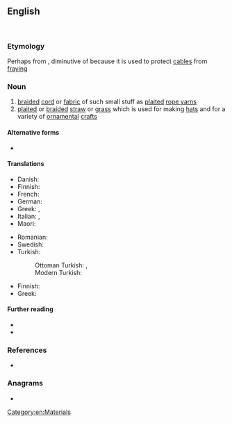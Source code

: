 ==English==
[[File:Paillet à une demi clé.jpg|thumb|right|{{lang|en|Nautical sennit (1).}}]]
[[File:Man's breast ornament (civavonovono), Fiji, 18th century, whale ivory, pearl shell and sennit, HAA.JPG|thumb|right|{{lang|en|A breast ornament made with sennit (2).}}]]

===Etymology===
Perhaps from {{der|en|fr|coussinet}}, diminutive of {{m|fr|coussin|t=cushion}} because it is used to protect [[cable]]s from [[fray]]ing

===Noun===
{{en-noun|~}}

# [[braid]]ed [[cord]] or [[fabric]] of such small stuff as [[plait]]ed [[rope yarn]]s
# [[plait]]ed or [[braid]]ed [[straw]] or [[grass]] which is used for making [[hat]]s and for a variety of [[ornamental]] [[craft]]s
#: {{uxi|en|In the 19th century British sailors wore '''sennit''' or '''sennet''' hats. Originally made by the sailors themselves they could be waterproofed with tar.}}

====Alternative forms====
* {{alter|en|sennet}}

====Translations====
{{trans-top|braided cord}}
* Danish: {{t-needed|da}}
* Finnish: {{t|fi|köysipalmikko}}
* French: {{t+|fr|paillet|m}}
* German: {{t|de|Platting|m|f|n}}
* Greek: {{t+|el|σαλαμάστρα|f}}, {{t|el|σαλμάστρα|f}}
* Italian: {{t|it|salamastra|f}}, {{t|it|salmastra|f}}
* Maori: {{t|mi|kopu}}
{{trans-mid}}
* Romanian: {{t|ro|salamastră|alt=salam<strong>a</strong>stră|f}}
* Swedish: {{t-needed|sv}}
* Turkish:
*: Ottoman Turkish: {{t|ota|صالاماستره|tr=salamastra, salamastıra}}, {{t|ota|صالمستره|tr=salamastra, salamastıra, salmastra}}
*: Modern Turkish: {{t+|tr|salmastra}}
{{trans-mid}}
{{trans-bottom}}

{{trans-top|plaited straw}}
* Finnish: {{t|fi|olkipalmikko}}
* Greek: {{t+|el|πλεκτή|f}}
{{trans-mid}}
{{trans-bottom}}

====Further reading====
* {{pedialite|lang=de|Platting}}
* {{pedialite}}

===References===
* {{R:Webster NCD 1967}}

===Anagrams===
* {{anagrams|en|a=einnst|innest|nestin|sinnet|tennis|tensin}}

[[Category:en:Materials]]